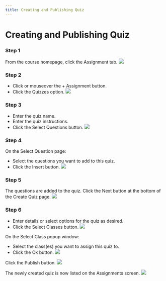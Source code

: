```yaml
--- 
title: Creating and Publishing Quiz
--- 
```



# Creating and Publishing Quiz

### Step 1 
From the course homepage, click the Assignment tab.
![](/img/ulearning/teacher/assignments18.png)

### Step 2

- Click or mouseover the + Assignment button.
- Click the Quizzes option.
![](/img/ulearning/teacher/assignments19.png)

### Step 3

- Enter the quiz name.
- Enter the quiz instructions.
- Click the Select Questions button.
![](/img/ulearning/teacher/assignments20.png)

### Step 4 
On the Select Question page:
- Select the questions you want to add to this quiz.
- Click the Insert button.
![](/img/ulearning/teacher/assignments21.png)

### Step 5 
The questions are added to the quiz. Click the Next button at the bottom of the Create Quiz page.
![](/img/ulearning/teacher/assignments22.png)

### Step 6

- Enter details or select options for the quiz as desired.
- Click the Select Classes button.
![](/img/ulearning/teacher/assignments23.png)

On the Select Class popup window:
- Select the class(es) you want to assign this quiz to.
- Click the Ok button.
![](/img/ulearning/teacher/assignments24.png)

Click the Publish button.
![](/img/ulearning/teacher/assignments25.png)

The newly created quiz is now listed on the Assignments screen.
![](/img/ulearning/teacher/assignments26.png)